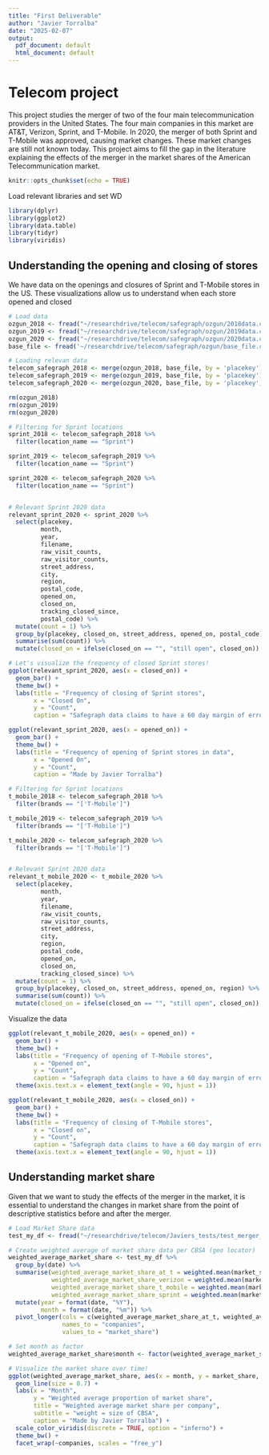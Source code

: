 ```yaml
---
title: "First Deliverable"
author: "Javier Torralba"
date: "2025-02-07"
output:
  pdf_document: default
  html_document: default
---
```

# Telecom project
This project studies the merger of two of the four main telecommunication providers in the United States. The four main companies in this market are AT&T, Verizon, Sprint, and T-Mobile. In 2020, the merger of both Sprint and T-Mobile was approved, causing market changes. These market changes are still not known today. This project aims to fill the gap in the literature explaining the effects of the merger in the market shares of the American Telecommunication market. 

```r
knitr::opts_chunk$set(echo = TRUE)
```

Load relevant libraries and set WD
```r
library(dplyr)
library(ggplot2)
library(data.table)
library(tidyr)
library(viridis)
```

## Understanding the opening and closing of stores
We have data on the openings and closures of Sprint and T-Mobile stores in the US. These visualizations allow us to understand when each store opened and closed

```r
# Load data
ozgun_2018 <- fread("~/researchdrive/telecom/safegraph/ozgun/2018data.csv")
ozgun_2019 <- fread("~/researchdrive/telecom/safegraph/ozgun/2019data.csv") 
ozgun_2020 <- fread("~/researchdrive/telecom/safegraph/ozgun/2020data.csv")
base_file <- fread('~/researchdrive/telecom/safegraph/ozgun/base_file.csv')

# Loading relevan data
telecom_safegraph_2018 <- merge(ozgun_2018, base_file, by = 'placekey')
telecom_safegraph_2019 <- merge(ozgun_2019, base_file, by = 'placekey')
telecom_safegraph_2020 <- merge(ozgun_2020, base_file, by = 'placekey')

rm(ozgun_2018)
rm(ozgun_2019)
rm(ozgun_2020)

# Filtering for Sprint locations
sprint_2018 <- telecom_safegraph_2018 %>%
  filter(location_name == "Sprint")

sprint_2019 <- telecom_safegraph_2019 %>%
  filter(location_name == "Sprint")

sprint_2020 <- telecom_safegraph_2020 %>%
  filter(location_name == "Sprint")


# Relevant Sprint 2020 data
relevant_sprint_2020 <- sprint_2020 %>%
  select(placekey, 
         month, 
         year, 
         filename, 
         raw_visit_counts, 
         raw_visitor_counts,
         street_address,
         city,
         region,
         postal_code,
         opened_on, 
         closed_on,
         tracking_closed_since,
         postal_code) %>%
  mutate(count = 1) %>%
  group_by(placekey, closed_on, street_address, opened_on, postal_code) %>%
  summarise(sum(count)) %>%
  mutate(closed_on = ifelse(closed_on == "", "still open", closed_on))

```

```r
# Let's visualize the frequency of closed Sprint stores!
ggplot(relevant_sprint_2020, aes(x = closed_on)) + 
  geom_bar() +
  theme_bw() +
  labs(title = "Frequency of closing of Sprint stores",
       x = "Closed On",
       y = "Count",
       caption = "Safegraph data claims to have a 60 day margin of error. Made by Javier Torralba")

```

```r
ggplot(relevant_sprint_2020, aes(x = opened_on)) + 
  geom_bar() +
  theme_bw() +
  labs(title = "Frequency of opening of Sprint stores in data",
       x = "Opened On",
       y = "Count",
       caption = "Made by Javier Torralba")
```
```r
# Filtering for Sprint locations
t_mobile_2018 <- telecom_safegraph_2018 %>%
  filter(brands == "['T-Mobile']")

t_mobile_2019 <- telecom_safegraph_2019 %>%
  filter(brands == "['T-Mobile']")

t_mobile_2020 <- telecom_safegraph_2020 %>%
  filter(brands == "['T-Mobile']")


# Relevant Sprint 2020 data
relevant_t_mobile_2020 <- t_mobile_2020 %>%
  select(placekey, 
         month, 
         year, 
         filename, 
         raw_visit_counts, 
         raw_visitor_counts,
         street_address,
         city,
         region,
         postal_code,
         opened_on, 
         closed_on,
         tracking_closed_since) %>%
  mutate(count = 1) %>%
  group_by(placekey, closed_on, street_address, opened_on, region) %>%
  summarise(sum(count)) %>%
  mutate(closed_on = ifelse(closed_on == "", "still open", closed_on))
```

Visualize the data
```r
ggplot(relevant_t_mobile_2020, aes(x = opened_on)) + 
  geom_bar() +
  theme_bw() +
  labs(title = "Frequency of opening of T-Mobile stores",
       x = "Opened on",
       y = "Count",
       caption = "Safegraph data claims to have a 60 day margin of error. Made by Javier Torralba") +
  theme(axis.text.x = element_text(angle = 90, hjust = 1))
```

```r
ggplot(relevant_t_mobile_2020, aes(x = closed_on)) + 
  geom_bar() +
  theme_bw() +
  labs(title = "Frequency of closing of T-Mobile stores",
       x = "Closed on",
       y = "Count",
       caption = "Safegraph data claims to have a 60 day margin of error. Made by Javier Torralba") +
  theme(axis.text.x = element_text(angle = 90, hjust = 1))
```

## Understanding market share
Given that we want to study the effects of the merger in the market, it is essential to understand the changes in market share from the point of descriptive statistics before and after the merger. 

```r
# Load Market Share data
test_my_df <- fread("~/researchdrive/telecom/Javiers_tests/test_merger_on_market_share_regression_analysis/fraction_of_market_share_per_cbsa/visualizations_market_share_across_time/mkt_share_data.csv")

# Create weighted average of market share data per CBSA (geo locator)
weighted_average_market_share <- test_my_df %>%
  group_by(date) %>%
  summarise(weighted_average_market_share_at_t = weighted.mean(market_share_per_cbsa_at_t, w = size_of_cbsa),
            weighted_average_market_share_verizon = weighted.mean(market_share_per_cbsa_verizon, w = size_of_cbsa),
            weighted_average_market_share_t_mobile = weighted.mean(market_share_per_cbsa_t_mobile, w = size_of_cbsa),
            weighted_average_market_share_sprint = weighted.mean(market_share_per_cbsa_sprint, w = size_of_cbsa)) %>%
  mutate(year = format(date, "%Y"),
         month = format(date, "%m")) %>%
  pivot_longer(cols = c(weighted_average_market_share_at_t, weighted_average_market_share_verizon, weighted_average_market_share_t_mobile, weighted_average_market_share_sprint),
               names_to = "companies",
               values_to = "market_share")

# Set month as factor
weighted_average_market_share$month <- factor(weighted_average_market_share$month, levels = sprintf("%02d", 1:12))
```

```r
# Visualize the market share over time!
ggplot(weighted_average_market_share, aes(x = month, y = market_share, group = year, color = year)) +
  geom_line(size = 0.7) +
  labs(x = "Month", 
       y = "Weighted average proportion of market share", 
       title = "Weighted average market share per company", 
       subtitle = "weight = size of CBSA",
       caption = "Made by Javier Torralba") +
  scale_color_viridis(discrete = TRUE, option = "inferno") +
  theme_bw() +
  facet_wrap(~companies, scales = "free_y")
```


